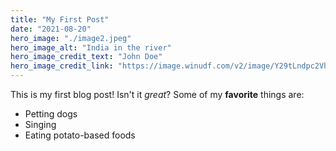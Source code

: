 ```yaml
---
title: "My First Post"
date: "2021-08-20"
hero_image: "./image2.jpeg"
hero_image_alt: "India in the river"
hero_image_credit_text: "John Doe"
hero_image_credit_link: "https://image.winudf.com/v2/image/Y29tLndpc2Vhc3NlbnRlcnByaXNlcy5sYW5kc2NhcGVfc2NyZWVuc2hvdHNfN19kMWI4NjhhNg/screen-7.jpg?fakeurl=1&type=.jpg"
---
```


This is my first blog post! Isn't it _great_?
Some of my **favorite** things are:

- Petting dogs
- Singing
- Eating potato-based foods
